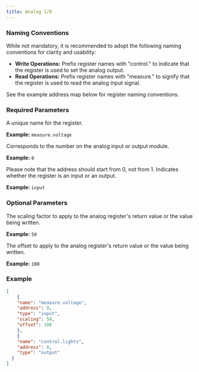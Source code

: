 ```yaml
---
title: Analog I/O
---
```


### Naming Conventions

While not mandatory, it is recommended to adopt the following naming conventions for clarity and usability:

- **Write Operations:** Prefix register names with "control." to indicate that the register is used to set the analog output.
- **Read Operations:** Prefix register names with "measure." to signify that the register is used to read the analog input signal.

See the example address map below for register naming conventions.

### Required Parameters

<ParamField path="name" type="string" required>
A unique name for the register.

**Example:** `measure.voltage`
</ParamField>

<ParamField path="address" type="int" required>
Corresponds to the number on the analog input or output module.

**Example:** `0`

<Note>
Please note that the address should start from 0, not from 1.
</Note>
</ParamField>

<ParamField path="type" type="string" required>
Indicates whether the register is an input or an output.

**Example:** `input`
</ParamField>

### Optional Parameters

<ParamField path="scaling" type="float" optional>
The scaling factor to apply to the analog register's return value or the value being written.

**Example:** `50`
</ParamField>

<ParamField path="offset" type="float" optional>
The offset to apply to the analog register's return value or the value being written.

**Example:** `100`
</ParamField>

### Example

```json address_map.json icon="code"
[
	{        
    "name": "measure.voltage",
    "address": 0,
    "type": "input",
    "scaling": 50,
    "offset": 100
	},
	{        
    "name": "control.lights",
    "address": 0,
    "type": "output"
  }
]
```